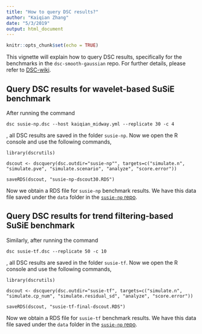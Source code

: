 ```yaml
---
title: "How to query DSC results?"
author: "Kaiqian Zhang"
date: "5/3/2019"
output: html_document
---
```


```r
knitr::opts_chunk$set(echo = TRUE)
```

This vignette will explain how to query DSC results, specifically for the benchmarks in the `dsc-smooth-gaussian` repo. For further details, please refer to [DSC-wiki](https://stephenslab.github.io/dsc-wiki/overview).  

## Query DSC results for wavelet-based SuSiE benchmark

After running the command

```
dsc susie-np.dsc --host kaiqian_midway.yml --replicate 30 -c 4
```
, all DSC results are saved in the folder `susie-np`. Now we open the R console and use the following commands,

```
library(dscrutils)
```
```
dscout <- dscquery(dsc.outdir="susie-np"", targets=c("simulate.n", "simulate.pve", "simulate.scenario", "analyze", "score.error"))
```
```
saveRDS(dscout, "susie-np-dscout30.RDS")
```

Now we obtain a RDS file for `susie-np` benchmark results. We have this data file saved under the `data` folder in the [`susie-np` repo](https://github.com/KaiqianZhang/susie-np/tree/master/data). 

## Query DSC results for trend filtering-based SuSiE benchmark

Similarly, after running the command

```
dsc susie-tf.dsc --replicate 50 -c 10
```
, all DSC results are saved in the folder `susie-tf`. Now we open the R console and use the following commands,

```
library(dscrutils)
```
```
dscout <- dscquery(dsc.outdir="susie-tf", targets=c("simulate.n", "simulate.cp_num", "simulate.residual_sd", "analyze", "score.error"))
```
```
saveRDS(dscout, "susie-tf-final-dscout.RDS")
```

Now we obtain a RDS file for `susie-tf` benchmark results. We have this data file saved under the `data` folder in the [`susie-np` repo](https://github.com/KaiqianZhang/susie-np/tree/master/data). 